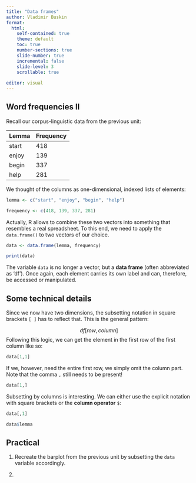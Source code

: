 ```yaml
---
title: "Data frames"
author: Vladimir Buskin
format:
  html:
    self-contained: true
    theme: default
    toc: true
    number-sections: true
    slide-number: true
    incremental: false
    slide-level: 3
    scrollable: true
    
editor: visual
---
```


## Word frequencies II

Recall our corpus-linguistic data from the previous unit:

| Lemma | Frequency |
|-------|-----------|
| start | 418       |
| enjoy | 139       |
| begin | 337       |
| help  | 281       |

We thought of the columns as one-dimensional, indexed lists of elements:

```r
lemma <- c("start", "enjoy", "begin", "help")

frequency <- c(418, 139, 337, 281)
```

Actually, R allows to combine these two vectors into something that
resembles a real spreadsheet. To this end, we need to apply the
`data.frame()` to two vectors of our choice.

```r
data <- data.frame(lemma, frequency)

print(data)
```

The variable `data` is no longer a vector, but a **data frame** (often
abbreviated as 'df'). Once again, each element carries its own label and
can, therefore, be accessed or manipulated.

## Some technical details {#sec-df}

Since we now have two dimensions, the subsetting notation in square
brackets `[ ]` has to reflect that. This is the general pattern:

$$ df[row, column] $$ Following this logic, we can get the element in
the first row of the first column like so:

```r
data[1,1]
```

If we, however, need the entire first row, we simply omit the column
part. Note that the comma `,` still needs to be present!

```r
data[1,]
```

Subsetting by columns is interesting. We can either use the explicit
notation with square brackets or the **column operator** `$`:

```r
data[,1]

data$lemma
```

## Practical

1.  Recreate the barplot from the previous unit by subsetting the `data`
    variable accordingly.

2.  
